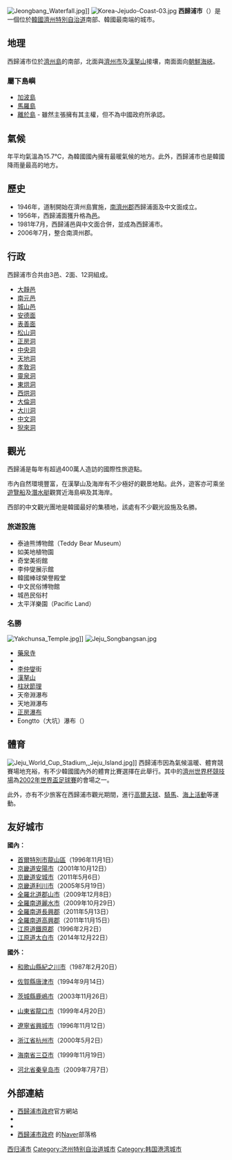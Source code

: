 {{Infobox Settlement
| name                    = 西歸浦市
| settlement_type         = [[韩国行政区划|行政市]]
| translit_lang1          = [[韓語|韓語]]
| translit_lang1_type1    = [[韓文|韓文]]
| translit_lang1_info1    = 서귀포시
| translit_lang1_type2    = [[韓文漢字|韓文漢字]]
| translit_lang1_info2    = 西歸浦市
| translit_lang1_type3    = {{nowrap|[[文化观光部2000年式|文化观光部2000年式]]}}
| translit_lang1_info3    = Seogwipo-si
| translit_lang1_type4    = {{nowrap|[[馬科恩-賴肖爾表記法|馬科恩-賴肖爾表記法]]}}
| translit_lang1_info4    = Sŏgwip'o-si
| image_skyline           = Ieodo-ro, Seogwipo-si, Jeju-do, South Korea - panoramio - song songroov (5).jpg
| image_caption           = 西歸浦港
| image_flag              = Flag of Seogwipo.svg
| image_shield            = Seogwiposi logo.gif
| image_map               = Jeju-Seogwipo.svg
| map_caption             = 西歸浦市在韓國及濟州道的位置圖
| subdivision_type        = 國家
| subdivision_name        = {{ROK}}
| subdivision_type1       = 省份
| subdivision_name1       = [[濟州特別自治道|濟州特別自治道]]
| parts_type              = 行政區劃
| parts                   = 3邑、2[[面_(行政區劃)|面]]、12[[行政洞|行政洞]]
| governing_body          = 西歸浦市政府
| leader_title            = 市長
| leader_name			  = 金台燁（{{lang|ko|김태엽}}）
| leader_party            = 
| leader_title1           = 國會議員
| leader_name1     		  = [[魏聖坤|魏聖坤]] （{{MPK}}）
| area_total_km2          = 870.68
| population_total        = 183,663
| population_as_of        = 2021年
| population_density_km2  = auto
| blank_name              = 市樹
| blank_info              = [[山茶|山茶樹]]
| blank1_name             = 市花
| blank1_info             = [[蘭花|蘭花]]
| blank2_name             = 市鳥
| blank2_info             = [[目白|目白]]
| website                 = {{url|http://www.seogwipo.go.kr/}}
}}
[[File:Jeongbang_Waterfall.jpg|thumb]]]]
[[File:Korea-Jejudo-Coast-03.jpg|thumb]]
'''西歸浦市'''（{{kor|諺=서귀포시|漢=西歸浦市|羅=Seogwipo si|f=y}}）是一個位於[[韓國|韓國]][[濟州特別自治道|濟州特別自治道]]南部、韓國最南端的城市。

==地理==
西歸浦市位於[[濟州島|濟州島]]的南部，北面與[[濟州市|濟州市]]及[[漢拏山|漢拏山]]接壤，南面面向[[朝鮮海峽|朝鮮海峽]]。

=== 屬下島嶼 ===
* [[加波島|加波島]]
* [[馬羅島|馬羅島]]
* [[離於島|離於島]] - 雖然主張擁有其主權，但不為中國政府所承認。

==氣候==
年平均氣溫為15.7℃，為韓國國內擁有最暖氣候的地方。此外，西歸浦市也是韓國降雨量最高的地方。

==歷史==
* 1946年，道制開始在濟州島實施，[[南濟州郡|南濟州郡]]西歸浦面及中文面成立。
* 1956年，西歸浦面獲升格為[[邑_(行政區劃)|邑]]。
* 1981年7月，西歸浦邑與中文面合併，並成為西歸浦市。
* 2006年7月，整合南濟州郡。

==行政==
西歸浦市合共由3邑、2面、12洞組成。
* [[西歸浦市大靜邑|大靜邑]]
* [[西歸浦市南元邑|南元邑]]
* [[西歸浦市城山邑|城山邑]]
* [[西歸浦市安德面|安德面]]
* [[西歸浦市表善面|表善面]]
* [[西歸浦市松山洞|松山洞]]
* [[西歸浦市正房洞|正房洞]]
* [[西歸浦市中央洞|中央洞]]
* [[西歸浦市天地洞|天地洞]]
* [[西歸浦市孝敦洞|孝敦洞]]
* [[西歸浦市靈泉洞|靈泉洞]]
* [[西歸浦市東烘洞|東烘洞]]
* [[西歸浦市西烘洞|西烘洞]]
* [[西歸浦市大倫洞|大倫洞]]
* [[西歸浦市大川洞|大川洞]]
* [[西歸浦市中文洞|中文洞]]
* [[西歸浦市猊來洞|猊來洞]]

==觀光==
西歸浦是每年有超過400萬人造訪的國際性旅遊點。

市內自然環境豐富，在漢拏山及海岸有不少極好的觀景地點。此外，遊客亦可乘坐[[遊覽船|遊覽船]]及[[潛水艇|潛水艇]]觀賞近海島嶼及其海岸。

西部的中文觀光團地是韓國最好的集積地，該處有不少觀光設施及名勝。

===旅遊設施===
* 泰迪熊博物館（Teddy Bear Museum）
* 如美地植物園
* 奇堂美術館
* 李仲燮展示館
* 韓國棒球榮譽殿堂
* 中文民俗博物館
* 城邑民俗村
* 太平洋樂園（Pacific Land）

===名勝===
[[File:Yakchunsa_Temple.jpg|thumb]]]]
[[File:Jeju_Songbangsan.jpg|thumb]]
* [[藥泉寺|藥泉寺]]
* {{link-ko|山房山|산방산}}
* [[李仲燮|李仲燮]]街
* [[漢拏山|漢拏山]]
* [[節理|柱狀節理]]
* 天帝淵瀑布
* 天地淵瀑布
* [[正房瀑布|正房瀑布]]
* Eongtto（大坑）瀑布（{{lang|ko|엉또 폭포}}）

==體育==
[[File:Jeju_World_Cup_Stadium,_Jeju_Island.jpg|right]]]]
西歸浦市因為氣候溫暖、體育競賽場地充裕，有不少韓國國內外的體育比賽選擇在此舉行。其中的[[濟州世界杯競技場|濟州世界杯競技場]]為[[2002年世界盃足球賽|2002年世界盃足球賽]]的會場之一。

此外，亦有不少旅客在西歸浦市觀光期間，進行[[高爾夫球|高爾夫球]]、[[騎馬|騎馬]]、[[水上活動|海上活動]]等運動。

==友好城市==
'''國內：'''
*[[首爾特別市|首爾特別市]][[龍山區_(首爾特別市)|龍山區]]（1996年11月1日）
*[[京畿道|京畿道]][[安陽市|安陽市]]（2001年10月12日）
*[[京畿道|京畿道]][[安城市_(韓國)|安城市]]（2011年5月6日）
*[[京畿道|京畿道]][[利川市|利川市]]（2005年5月19日）
*[[全羅北道|全羅北道]][[郡山市|郡山市]]（2009年12月8日）
*[[全羅南道|全羅南道]][[麗水市|麗水市]]（2009年10月29日）
*[[全羅南道|全羅南道]][[長興郡|長興郡]]（2011年5月13日）
*[[全羅南道|全羅南道]][[高興郡|高興郡]]（2011年11月15日）
*[[江原道_(韓國)|江原道]][[鐵原郡_(韓國)|鐵原郡]]（1996年2月2日）
*[[江原道_(韓國)|江原道]][[太白市|太白市]]（2014年12月22日）
'''國外：'''
*{{JPN}}[[和歌山縣|和歌山縣]][[紀之川市|紀之川市]]（1987年2月20日）
*{{JPN}}[[佐賀縣|佐賀縣]][[唐津市_(日本)|唐津市]]（1994年9月14日）
*{{JPN}}[[茨城縣|茨城縣]][[鹿嶋市|鹿嶋市]]（2003年11月26日）
*{{CHN}}[[山東省|山東省]][[龍口市|龍口市]]（1999年4月20日）
*{{CHN}}[[遼寧省|遼寧省]][[興城市|興城市]]（1996年11月12日）
*{{CHN}}[[浙江省|浙江省]][[杭州市|杭州市]]（2000年5月2日）
*{{CHN}}[[海南省|海南省]][[三亞市|三亞市]]（1999年11月19日）
*{{CHN}}[[河北省|河北省]][[秦皇岛市|秦皇岛市]]（2009年7月7日）

==外部連結==
* [http://www.seogwipo.go.kr/ 西歸浦市政府]{{Webarchive|url=https://archive.is/20121219212140/http://www.seogwipo.go.kr/ |date=2012-12-19 }}官方網站{{ko}}{{en}}{{ja}}{{zh-cn}}
*{{facebook|Seogwiposicheong|西歸浦市政府}}
*{{twitter|gpmaster|西歸浦市政府}}
*[http://blog.naver.com/seogwipo-si 西歸浦市政府] {{Wayback|url=http://blog.naver.com/seogwipo-si |date=20210122083257 }}的[[Naver|Naver]]部落格

{{濟州特別自治道行政區劃}}
[[Category:西归浦市|]]
[[Category:济州特别自治道城市|Category:济州特别自治道城市]]
[[Category:韩国港湾城市|Category:韩国港湾城市]]